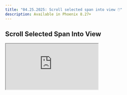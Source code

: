 ```yaml
---
title: "04.25.2025: Scroll selected span into view 🖱️"
description: Available in Phoenix 8.27+
---
```


<Update label="04.25.2025">

## Scroll Selected Span Into View

<Frame>
  <iframe 
    src="https://cdn.iframe.ly/mtPPUrb" 
    width={1000} 
    height={400}
    allowFullScreen
  />
</Frame>

Improved trace navigation by automatically scrolling the selected span into view when a user navigates to a specific trace. This enhancement eliminates the need for manual searching or scrolling, allowing users to immediately focus on the span of interest. It's especially useful when navigating from links or alerts that point to a specific span, improving debugging efficiency. This change contributes to a smoother and more intuitive trace exploration experience.

<Card title="feat(tracing): scroll selected span into view when navigating to a trace by mikeldking · Pull Request #7227 · Arize-ai/phoenix" icon="github" href="https://github.com/Arize-ai/phoenix/pull/7227" horizontal>
  GitHub
</Card>

### Improvements and Bug Fixes 🐛

* [**Enhancement**](https://github.com/Arize-ai/phoenix/pull/7262): Add /readyz endpoint to confirm database connectivity
* [**Enhancement**](https://github.com/Arize-ai/phoenix/pull/7284): Allow scroll on settings page
</Update>


